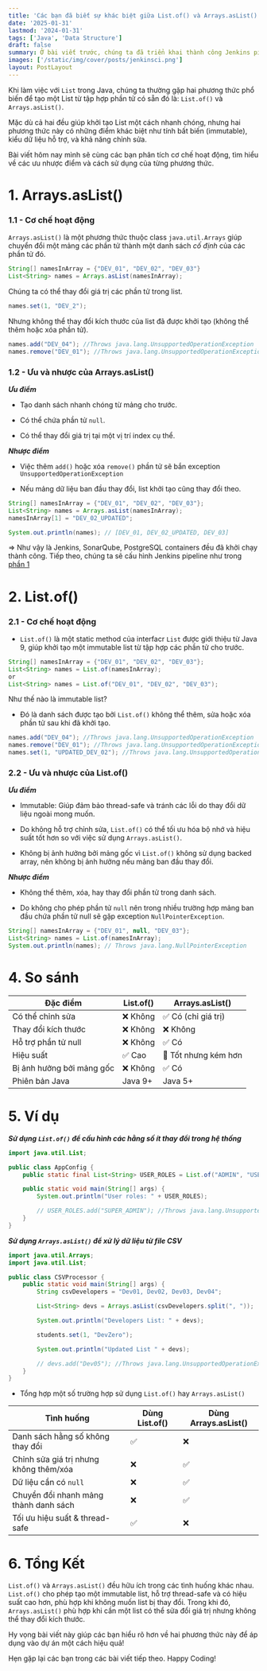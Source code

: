 ```yaml
---
title: 'Các bạn đã biết sự khác biệt giữa List.of() và Arrays.asList() trong Java chưa?'
date: '2025-01-31'
lastmod: '2024-01-31'
tags: ['Java', 'Data Structure']
draft: false
summary: Ở bài viết trước, chúng ta đã triển khai thành công Jenkins pipeline trên môi trường local. Tất nhiên, ở các môi trường khác nhau sẽ có những cấu hình khác nhau, vì vậy bài viết này mình sẽ cùng các bạn tìm hiểu cách chạy pipeline trên một server cũng như cách cấu hình ra sao.
images: ['/static/img/cover/posts/jenkinsci.png']
layout: PostLayout
---
```


<TOCInline toc={props.toc} asDisclosure toHeading={3} />

Khi làm việc với `List` trong Java, chúng ta thường gặp hai phương thức phổ biến để tạo một List từ tập hợp phần tử có sẵn đó là: `List.of()` và `Arrays.asList()`.

Mặc dù cả hai đều giúp khởi tạo List một cách nhanh chóng, nhưng hai phương thức này có những điểm khác biệt như tính bất biến (immutable), kiểu dữ liệu hỗ trợ, và khả năng chỉnh sửa.

Bài viết hôm nay mình sẽ cùng các bạn phân tích cơ chế hoạt động, tìm hiểu về các ưu nhược điểm và cách sử dụng của từng phương thức.

# 1. Arrays.asList()

### 1.1 - Cơ chế hoạt động

`Arrays.asList()` là một phương thức thuộc class `java.util.Arrays` giúp chuyển đổi một mảng các phần tử thành một danh sách _cố định_ của các phần tử đó.

```java
String[] namesInArray = {"DEV_01", "DEV_02", "DEV_03"}
List<String> names = Arrays.asList(namesInArray);
```

Chúng ta có thể thay đổi giá trị các phần tử trong list.

```java
names.set(1, "DEV_2");
```

Nhưng không thể thay đổi kích thước của list đã được khởi tạo (không thể thêm hoặc xóa phần tử).

```java
names.add("DEV_04"); //Throws java.lang.UnsupportedOperationException
names.remove("DEV_01"); //Throws java.lang.UnsupportedOperationException
```

### 1.2 - Ưu và nhược của Arrays.asList()

**_Ưu điểm_**

- Tạo danh sách nhanh chóng từ mảng cho trước.

- Có thể chứa phần tử `null`.

- Có thể thay đổi giá trị tại một vị trí index cụ thể.

**_Nhược điểm_**

- Việc thêm `add()` hoặc xóa `remove()` phần tử sẽ bắn exception `UnsupportedOperationException`

- Nếu mảng dữ liệu ban đầu thay đổi, list khởi tạo cũng thay đổi theo.

```java
String[] namesInArray = {"DEV_01", "DEV_02", "DEV_03"};
List<String> names = Arrays.asList(namesInArray);
namesInArray[1] = "DEV_02_UPDATED";

System.out.println(names); // [DEV_01, DEV_02_UPDATED, DEV_03]
```

=> Như vậy là Jenkins, SonarQube, PostgreSQL containers đều đã khởi chạy thành công. Tiếp theo, chúng ta sẽ cấu hình Jenkins pipeline như trong [phần 1](https://davidnguyenblog.vercel.app/blog/build-ci-pipeline-with-jenkins)

# 2. List.of()

### 2.1 - Cơ chế hoạt động

- `List.of()` là một static method của interfacr `List` được giới thiệu từ Java 9, giúp khởi tạo một immutable list từ tập hợp các phần tử cho trước.

```java
String[] namesInArray = {"DEV_01", "DEV_02", "DEV_03"};
List<String> names = List.of(namesInArray);
or
List<String> names = List.of("DEV_01", "DEV_02", "DEV_03");
```

Như thế nào là immutable list?

- Đó là danh sách được tạo bởi `List.of()` không thể thêm, sửa hoặc xóa phần tử sau khi đã khởi tạo.

```java
names.add("DEV_04"); //Throws java.lang.UnsupportedOperationException
names.remove("DEV_01"); //Throws java.lang.UnsupportedOperationException
names.set(1, "UPDATED_DEV_02"); //Throws java.lang.UnsupportedOperationException
```

### 2.2 - Ưu và nhược của List.of()

**_Ưu điểm_**

- Immutable: Giúp đảm bảo thread-safe và tránh các lỗi do thay đổi dữ liệu ngoài mong muốn.

- Do không hỗ trợ chỉnh sửa, `List.of()` có thể tối ưu hóa bộ nhớ và hiệu suất tốt hơn so với việc sử dụng `Arrays.asList()`.

- Không bị ảnh hưởng bởi mảng gốc vì `List.of()` không sử dụng backed array, nên không bị ảnh hưởng nếu mảng ban đầu thay đổi.

**_Nhược điểm_**

- Không thể thêm, xóa, hay thay đổi phần tử trong danh sách.

- Do không cho phép phần tử `null` nên trong nhiều trường hợp mảng ban đầu chứa phần tử null sẽ gặp exception `NullPointerException`.

```java
String[] namesInArray = {"DEV_01", null, "DEV_03"};
List<String> names = List.of(namesInArray);
System.out.println(names); // Throws java.lang.NullPointerException
```

# 4. So sánh

| Đặc điểm                  | List.of() | Arrays.asList()      |
| ------------------------- | --------- | -------------------- |
| Có thể chỉnh sửa          | ❌ Không  | ✅ Có (chỉ giá trị)  |
| Thay đổi kích thước       | ❌ Không  | ❌ Không             |
| Hỗ trợ phần tử null       | ❌ Không  | ✅ Có                |
| Hiệu suất                 | ✅ Cao    | 🚀 Tốt nhưng kém hơn |
| Bị ảnh hưởng bởi mảng gốc | ❌ Không  | ✅ Có                |
| Phiên bản Java            | Java 9+   | Java 5+              |

# 5. Ví dụ

**_Sử dụng `List.of()` để cấu hình các hằng số ít thay đổi trong hệ thống_**

```java
import java.util.List;

public class AppConfig {
    public static final List<String> USER_ROLES = List.of("ADMIN", "USER", "GUEST");

    public static void main(String[] args) {
        System.out.println("User roles: " + USER_ROLES);

        // USER_ROLES.add("SUPER_ADMIN"); //Throws java.lang.UnsupportedOperationException
    }
}
```

**_Sử dụng `Arrays.asList()` để xử lý dữ liệu từ file CSV_**

```Java
import java.util.Arrays;
import java.util.List;

public class CSVProcessor {
    public static void main(String[] args) {
        String csvDevelopers = "Dev01, Dev02, Dev03, Dev04";

        List<String> devs = Arrays.asList(csvDevelopers.split(", "));

        System.out.println("Developers List: " + devs);

        students.set(1, "DevZero");

        System.out.println("Updated List " + devs);

        // devs.add("Dev05"); //Throws java.lang.UnsupportedOperationException
    }
}
```

- Tổng hợp một số trường hợp sử dụng `List.of()` hay `Arrays.asList()`

| **Tình huống**                         | **Dùng List.of()** | **Dùng Arrays.asList()** |
| -------------------------------------- | ------------------ | ------------------------ |
| Danh sách hằng số không thay đổi       | ✅                 | ❌                       |
| Chỉnh sửa giá trị nhưng không thêm/xóa | ❌                 | ✅                       |
| Dữ liệu cần có `null`                  | ❌                 | ✅                       |
| Chuyển đổi nhanh mảng thành danh sách  | ❌                 | ✅                       |
| Tối ưu hiệu suất & thread-safe         | ✅                 | ❌                       |

# 6. Tổng Kết

`List.of()` và `Arrays.asList()` đều hữu ích trong các tình huống khác nhau. `List.of()` cho phép tạo một immutable list, hỗ trợ thread-safe và có hiệu suất cao hơn, phù hợp khi không muốn list bị thay đổi. Trong khi đó, `Arrays.asList()` phù hợp khi cần một list có thể sửa đổi giá trị nhưng không thể thay đổi kích thước.

Hy vọng bài viết này giúp các bạn hiểu rõ hơn về hai phương thức này để áp dụng vào dự án một cách hiệu quả!

Hẹn gặp lại các bạn trong các bài viết tiếp theo. Happy Coding!
